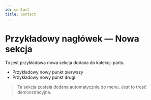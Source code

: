 ```yaml
---
id: contact
title: Contact
---
```


# Przykładowy nagłówek — Nowa sekcja

To jest przykładowa nowa sekcja dodana do kolekcji parts.

- Przykładowy nowy punkt pierwszy
- Przykładowy nowy punkt drugi

> Ta sekcja została dodana automatycznie do menu. Jest to treść demonstracyjna.
